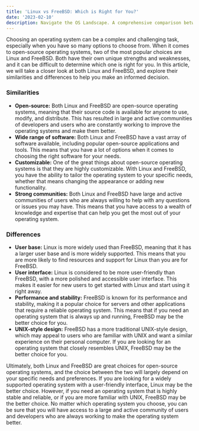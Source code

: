 ```yaml
---
title: 'Linux vs FreeBSD: Which is Right for You?'
date: '2023-02-10'
description: Navigate the OS Landscape. A comprehensive comparison between Linux and FreeBSD, exploring their open-source nature, software versatility, customizability, user-friendliness, and stability, aiding you in making an informed choice for your computing needs.
---
```


Choosing an operating system can be a complex and challenging task, especially when you have so many options to choose from. When it comes to open-source operating systems, two of the most popular choices are Linux and FreeBSD. Both have their own unique strengths and weaknesses, and it can be difficult to determine which one is right for you. In this article, we will take a closer look at both Linux and FreeBSD, and explore their similarities and differences to help you make an informed decision.

### Similarities

- **Open-source:** Both Linux and FreeBSD are open-source operating systems, meaning that their source code is available for anyone to use, modify, and distribute. This has resulted in large and active communities of developers and users who are constantly working to improve the operating systems and make them better.
- **Wide range of software:** Both Linux and FreeBSD have a vast array of software available, including popular open-source applications and tools. This means that you have a lot of options when it comes to choosing the right software for your needs.
- **Customizable:** One of the great things about open-source operating systems is that they are highly customizable. With Linux and FreeBSD, you have the ability to tailor the operating system to your specific needs, whether that means changing the appearance or adding new functionality.
- **Strong communities:** Both Linux and FreeBSD have large and active communities of users who are always willing to help with any questions or issues you may have. This means that you have access to a wealth of knowledge and expertise that can help you get the most out of your operating system.

### Differences

- **User base:** Linux is more widely used than FreeBSD, meaning that it has a larger user base and is more widely supported. This means that you are more likely to find resources and support for Linux than you are for FreeBSD.
- **User interface:** Linux is considered to be more user-friendly than FreeBSD, with a more polished and accessible user interface. This makes it easier for new users to get started with Linux and start using it right away.
- **Performance and stability:** FreeBSD is known for its performance and stability, making it a popular choice for servers and other applications that require a reliable operating system. This means that if you need an operating system that is always up and running, FreeBSD may be the better choice for you.
- **UNIX-style design:** FreeBSD has a more traditional UNIX-style design, which may appeal to users who are familiar with UNIX and want a similar experience on their personal computer. If you are looking for an operating system that closely resembles UNIX, FreeBSD may be the better choice for you.

Ultimately, both Linux and FreeBSD are great choices for open-source operating systems, and the choice between the two will largely depend on your specific needs and preferences. If you are looking for a widely supported operating system with a user-friendly interface, Linux may be the better choice. However, if you need an operating system that is highly stable and reliable, or if you are more familiar with UNIX, FreeBSD may be the better choice. No matter which operating system you choose, you can be sure that you will have access to a large and active community of users and developers who are always working to make the operating system better.
